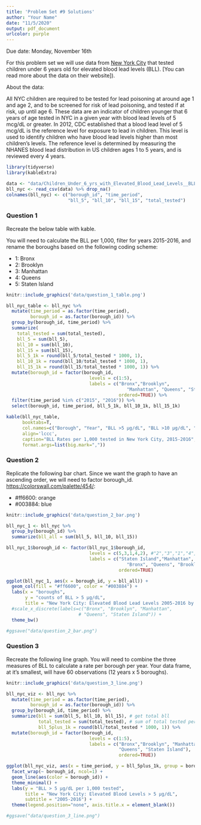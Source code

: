 ```yaml
---
title: 'Problem Set #9 Solutions'
author: "Your Name"
date: "11/5/2020"
output: pdf_document
urlcolor: purple
---
```


Due date: Monday, November 16th

For this problem set we will use data from [New York City](https://data.cityofnewyork.us/Health/Children-Under-6-yrs-with-Elevated-Blood-Lead-Leve/tnry-kwh5) that tested children under 6 years old for elevated blood lead levels (BLL). [You can read more about the data on their website]).

About the data:

All NYC children are required to be tested for lead poisoning at around age 1 and age 2, and to be screened for risk of lead poisoning, and tested if at risk, up until age 6. These data are an indicator of children younger that 6 years of age tested in NYC in a given year with blood lead levels of 5 mcg/dL or greater. In 2012, CDC established that a blood lead level of 5 mcg/dL is the reference level for exposure to lead in children. This level is used to identify children who have blood lead levels higher than most children's levels. The reference level is determined by measuring the NHANES blood lead distribution in US children ages 1 to 5 years, and is reviewed every 4 years.

```r
library(tidyverse)
library(kableExtra)

data <- "data/Children_Under_6_yrs_with_Elevated_Blood_Lead_Levels__BLL_.csv"
bll_nyc <- read_csv(data) %>% drop_na()
colnames(bll_nyc) <- c("borough_id", "time_period", 
                       "bll_5", "bll_10", "bll_15", "total_tested")

```

### Question 1

Recreate the below table with kable.

You will need to calculate the BLL per 1,000, filter for years 2015-2016, and rename the boroughs based on the following coding scheme:

* 1: Bronx
* 2: Brooklyn
* 3: Manhattan
* 4: Queens
* 5: Staten Island

```r
knitr::include_graphics('data/question_1_table.png')
```


```r
bll_nyc_table <- bll_nyc %>%
  mutate(time_period = as.factor(time_period),
         borough_id = as.factor(borough_id)) %>%
  group_by(borough_id, time_period) %>%
  summarize(
    total_tested = sum(total_tested),
    bll_5 = sum(bll_5),
    bll_10 = sum(bll_10),
    bll_15 = sum(bll_15),
    bll_5_1k = round(bll_5/total_tested * 1000, 1),
    bll_10_1k = round(bll_10/total_tested * 1000, 1),
    bll_15_1k = round(bll_15/total_tested * 1000, 1)) %>%
  mutate(borough_id = factor(borough_id,
                               levels = c(1:5), 
                               labels = c("Bronx","Brooklyn",
                                             "Manhattan", "Queens", "Staten Island"),
                                          ordered=TRUE)) %>%
  filter(time_period %in% c("2015", "2016")) %>%
  select(borough_id, time_period, bll_5_1k, bll_10_1k, bll_15_1k)

kable(bll_nyc_table, 
      booktabs=T, 
      col.names=c("Borough", "Year", "BLL >5 µg/dL", "BLL >10 µg/dL", "BLL >15 µg/dL"),  
      align='lccc', 
      caption="BLL Rates per 1,000 tested in New York City, 2015-2016",
      format.args=list(big.mark=","))
```

\newpage

### Question 2

Replicate the following bar chart. Since we want the graph to have an ascending order, we will need to factor borough_id. [https://colorswall.com/palette/454/](Here are the HEX codes used for the colors):

* #ff6600: orange
* #003884: blue

```r
knitr::include_graphics('data/question_2_bar.png')
```

```r
bll_nyc_1 <- bll_nyc %>% 
  group_by(borough_id) %>%
  summarize(bll_all = sum(bll_5, bll_10, bll_15)) 

bll_nyc_1$borough_id <- factor(bll_nyc_1$borough_id,
                               levels = c(5,3,1,4,2), #"2","3","1","4","5"
                               labels = c("Staten Island","Manhattan",
                                             "Bronx", "Queens", "Brooklyn"),
                                          ordered=TRUE)

ggplot(bll_nyc_1, aes(x = borough_id, y = bll_all)) +
  geom_col(fill = "#ff6600", color = "#003884") +
  labs(x = "boroughs",
       y = "counts of BLL > 5 µg/dL",
       title = "New York City: Elevated Blood Lead Levels 2005-2016 by Borough") +
  #scale_x_discrete(labels=c("Bronx", "Brooklyn", "Manhattan", 
                           # "Queens", "Staten Island")) +
  theme_bw()

#ggsave("data/question_2_bar.png")
```

\newpage

### Question 3

Recreate the following line graph. You will need to combine the three measures of BLL to calculate a rate per borough per year. Your data frame, at it's smallest, will have 60 observations (12 years x 5 boroughs). 

```r
knitr::include_graphics('data/question_3_line.png')
```

```r
bll_nyc_viz <- bll_nyc %>%
  mutate(time_period = as.factor(time_period),
         borough_id = as.factor(borough_id)) %>%
  group_by(borough_id, time_period) %>%
  summarize(bll = sum(bll_5, bll_10, bll_15), # get total bll
            total_tested = sum(total_tested), # sum of total tested per row
            bll_5plus_1k = round(bll/total_tested * 1000, 1)) %>%
  mutate(borough_id = factor(borough_id,
                               levels = c(1:5), 
                               labels = c("Bronx","Brooklyn", "Manhattan",
                                          "Queens", "Staten Island"),
                                          ordered=TRUE))

ggplot(bll_nyc_viz, aes(x = time_period, y = bll_5plus_1k, group = borough_id)) +
  facet_wrap(~ borough_id, ncol=1) +
  geom_line(aes(color = borough_id)) +
  theme_minimal() +
  labs(y = "BLL > 5 µg/dL per 1,000 tested",
       title = "New York City: Elevated Blood Levels > 5 µg/dL",
       subtitle = "2005-2016") +
  theme(legend.position="none", axis.title.x = element_blank())

#ggsave("data/question_3_line.png")
```

